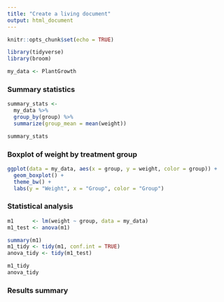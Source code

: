 ```yaml
---
title: "Create a living document"
output: html_document
---
```


```r
knitr::opts_chunk$set(echo = TRUE)
```

```r
library(tidyverse)
library(broom)
```



```r
my_data <- PlantGrowth
```

### Summary statistics

```r
summary_stats <-
  my_data %>% 
  group_by(group) %>% 
  summarize(group_mean = mean(weight))

summary_stats
```

### Boxplot of weight by treatment group

```r
ggplot(data = my_data, aes(x = group, y = weight, color = group)) +
  geom_boxplot() +
  theme_bw() +
  labs(y = "Weight", x = "Group", color = "Group")
```

### Statistical analysis

```r
m1      <- lm(weight ~ group, data = my_data)
m1_test <- anova(m1)
```

```r
summary(m1)
m1_tidy <- tidy(m1, conf.int = TRUE)
anova_tidy <- tidy(m1_test)
```

```r
m1_tidy
anova_tidy
```

### Results summary




